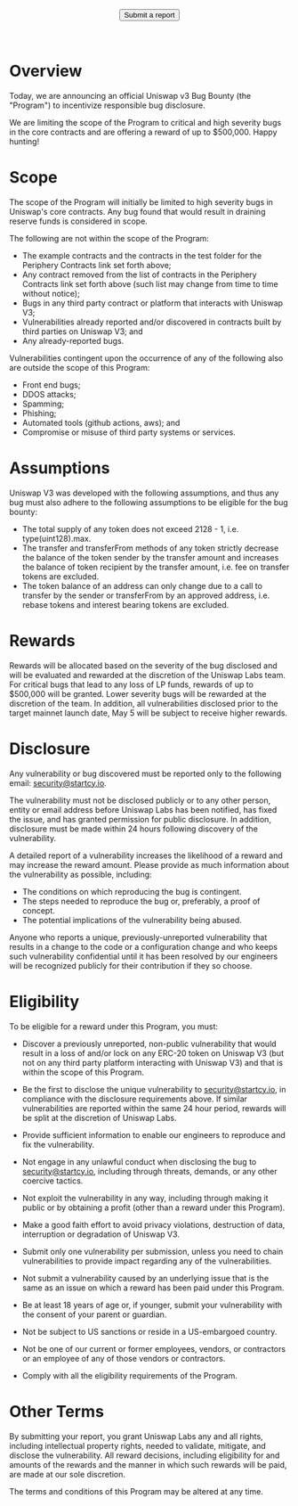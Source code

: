 

<BG />

<div style={{maxWidth: '650px', margin: '0px auto', padding: '0 1rem'}}>
<Title>Uniswap V3 Bug Bounty</Title>

<center>
  <Button  href="mailto:security@startcy.io">
    Submit a report
  </Button>
</center>
<br/>
<br/>

# Overview

Today, we are announcing an official Uniswap v3 Bug Bounty (the &quot;Program&quot;) to incentivize responsible bug disclosure.

We are limiting the scope of the Program to critical and high severity bugs in the core contracts and are offering a reward of up to $500,000. Happy hunting!

# Scope

The scope of the Program will initially be limited to high severity bugs in Uniswap&#39;s core contracts. Any bug found that would result in draining reserve funds is considered in scope.

The following are not within the scope of the Program:

- The example contracts and the contracts in the test folder for the Periphery Contracts link set forth above;
- Any contract removed from the list of contracts in the Periphery Contracts link set forth above (such list may change from time to time without notice);
- Bugs in any third party contract or platform that interacts with Uniswap V3;
- Vulnerabilities already reported and/or discovered in contracts built by third parties on Uniswap V3; and
- Any already-reported bugs.

Vulnerabilities contingent upon the occurrence of any of the following also are outside the scope of this Program:

- Front end bugs;
- DDOS attacks;
- Spamming;
- Phishing;
- Automated tools (github actions, aws); and
- Compromise or misuse of third party systems or services.

# Assumptions

Uniswap V3 was developed with the following assumptions, and thus any bug must also adhere to the following assumptions to be eligible for the bug bounty:

- The total supply of any token does not exceed 2128 - 1, i.e. type(uint128).max.
- The transfer and transferFrom methods of any token strictly decrease the balance of the token sender by the transfer amount and increases the balance of token recipient by the transfer amount, i.e. fee on transfer tokens are excluded.
- The token balance of an address can only change due to a call to transfer by the sender or transferFrom by an approved address, i.e. rebase tokens and interest bearing tokens are excluded.

# Rewards

Rewards will be allocated based on the severity of the bug disclosed and will be evaluated and rewarded at the discretion of the Uniswap Labs team. For critical bugs that lead to any loss of LP funds, rewards of up to $500,000 will be granted. Lower severity bugs will be rewarded at the discretion of the team. In addition, all vulnerabilities disclosed prior to the target mainnet launch date, May 5 will be subject to receive higher rewards.

# Disclosure

Any vulnerability or bug discovered must be reported only to the following email: [security@startcy.io](mailto:contact@startcy.io).

The vulnerability must not be disclosed publicly or to any other person, entity or email address before Uniswap Labs has been notified, has fixed the issue, and has granted permission for public disclosure. In addition, disclosure must be made within 24 hours following discovery of the vulnerability.

A detailed report of a vulnerability increases the likelihood of a reward and may increase the reward amount. Please provide as much information about the vulnerability as possible, including:

- The conditions on which reproducing the bug is contingent.
- The steps needed to reproduce the bug or, preferably, a proof of concept.
- The potential implications of the vulnerability being abused.

Anyone who reports a unique, previously-unreported vulnerability that results in a change to the code or a configuration change and who keeps such vulnerability confidential until it has been resolved by our engineers will be recognized publicly for their contribution if they so choose.

# Eligibility

To be eligible for a reward under this Program, you must:

- Discover a previously unreported, non-public vulnerability that would result in a loss of and/or lock on any ERC-20 token on Uniswap V3 (but not on any third party platform interacting with Uniswap V3) and that is within the scope of this Program.
- Be the first to disclose the unique vulnerability to security@startcy.io, in compliance with the disclosure requirements above. If similar vulnerabilities are reported within the same 24 hour period, rewards will be split at the discretion of Uniswap Labs.

- Provide sufficient information to enable our engineers to reproduce and fix the vulnerability.
- Not engage in any unlawful conduct when disclosing the bug to security@startcy.io, including through threats, demands, or any other coercive tactics.
- Not exploit the vulnerability in any way, including through making it public or by obtaining a profit (other than a reward under this Program).
- Make a good faith effort to avoid privacy violations, destruction of data, interruption or degradation of Uniswap V3.
- Submit only one vulnerability per submission, unless you need to chain vulnerabilities to provide impact regarding any of the vulnerabilities.
- Not submit a vulnerability caused by an underlying issue that is the same as an issue on which a reward has been paid under this Program.
- Be at least 18 years of age or, if younger, submit your vulnerability with the consent of your parent or guardian.
- Not be subject to US sanctions or reside in a US-embargoed country.
- Not be one of our current or former employees, vendors, or contractors or an employee of any of those vendors or contractors.
- Comply with all the eligibility requirements of the Program.

# Other Terms

By submitting your report, you grant Uniswap Labs any and all rights, including intellectual property rights, needed to validate, mitigate, and disclose the vulnerability. All reward decisions, including eligibility for and amounts of the rewards and the manner in which such rewards will be paid, are made at our sole discretion.

The terms and conditions of this Program may be altered at any time.

<br/>
<br/>
<br/>

</div>
